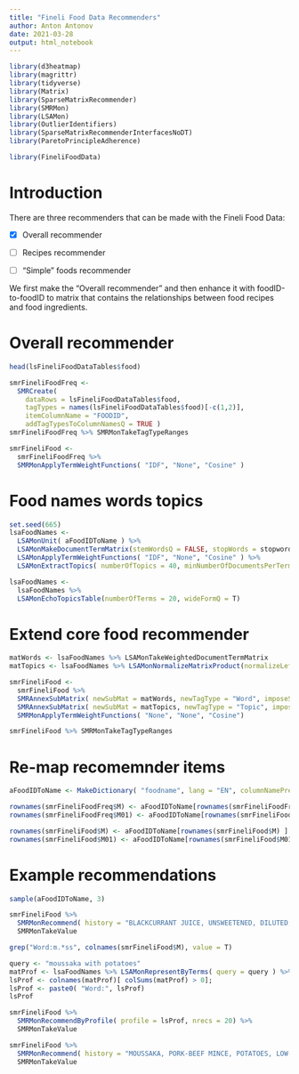 ```yaml
---
title: "Fineli Food Data Recommenders"
author: Anton Antonov
date: 2021-03-28
output: html_notebook
---
```


```r
library(d3heatmap)
library(magrittr)
library(tidyverse)
library(Matrix)
library(SparseMatrixRecommender)
library(SMRMon)
library(LSAMon)
library(OutlierIdentifiers)
library(SparseMatrixRecommenderInterfacesNoDT)
library(ParetoPrincipleAdherence)

library(FineliFoodData)
```


# Introduction

There are three recommenders that can be made with the Fineli Food Data:

- [X] Overall recommender

- [ ] Recipes recommender

- [ ] "Simple" foods recommender

We first make the "Overall recommender" and then enhance it with foodID-to-foodID to matrix that contains 
the relationships between food recipes and food ingredients.

# Overall recommender

```r
head(lsFineliFoodDataTables$food)
```

```r
smrFineliFoodFreq <- 
  SMRCreate( 
    dataRows = lsFineliFoodDataTables$food, 
    tagTypes = names(lsFineliFoodDataTables$food)[-c(1,2)],
    itemColumnName = "FOODID", 
    addTagTypesToColumnNamesQ = TRUE )
smrFineliFoodFreq %>% SMRMonTakeTagTypeRanges
```


```r
smrFineliFood <- 
  smrFineliFoodFreq %>% 
  SMRMonApplyTermWeightFunctions( "IDF", "None", "Cosine" )
```

# Food names words topics

```r
set.seed(665)
lsaFoodNames <- 
  LSAMonUnit( aFoodIDToName ) %>% 
  LSAMonMakeDocumentTermMatrix(stemWordsQ = FALSE, stopWords = stopwords::stopwords() ) %>% 
  LSAMonApplyTermWeightFunctions( "IDF", "None", "Cosine" ) %>% 
  LSAMonExtractTopics( numberOfTopics = 40, minNumberOfDocumentsPerTerm = 3, method = "NNMF", maxSteps = 15)
```

```r
lsaFoodNames <- 
  lsaFoodNames %>% 
  LSAMonEchoTopicsTable(numberOfTerms = 20, wideFormQ = T)
```

# Extend core food recommender

```r
matWords <- lsaFoodNames %>% LSAMonTakeWeightedDocumentTermMatrix
matTopics <- lsaFoodNames %>% LSAMonNormalizeMatrixProduct(normalizeLeftQ = F) %>% LSAMonTakeW
```

```r
smrFineliFood <- 
  smrFineliFood %>% 
  SMRAnnexSubMatrix( newSubMat = matWords, newTagType = "Word", imposeSameRowNamesQ = T, addTagTypesToColumnNamesQ = T) %>% 
  SMRAnnexSubMatrix( newSubMat = matTopics, newTagType = "Topic", imposeSameRowNamesQ = T, addTagTypesToColumnNamesQ = T) %>% 
  SMRMonApplyTermWeightFunctions( "None", "None", "Cosine")
```

```r
smrFineliFood %>% SMRMonTakeTagTypeRanges
```

# Re-map recomemnder items


```r
aFoodIDToName <- MakeDictionary( "foodname", lang = "EN", columnNamePrefixesQ = F)
```

```r
rownames(smrFineliFoodFreq$M) <- aFoodIDToName[rownames(smrFineliFoodFreq$M) ]
rownames(smrFineliFoodFreq$M01) <- aFoodIDToName[rownames(smrFineliFoodFreq$M01) ]
```

```r
rownames(smrFineliFood$M) <- aFoodIDToName[rownames(smrFineliFood$M) ]
rownames(smrFineliFood$M01) <- aFoodIDToName[rownames(smrFineliFood$M01) ]
```

# Example recommendations

```r
sample(aFoodIDToName, 3)
```

```r
smrFineliFood %>% 
  SMRMonRecommend( history = "BLACKCURRANT JUICE, UNSWEETENED, DILUTED, HOME-MADE", nrecs = 20) %>% 
  SMRMonTakeValue
```


```r
grep("Word:m.*ss", colnames(smrFineliFood$M), value = T)
```

```r
query <- "moussaka with potatoes"
matProf <- lsaFoodNames %>% LSAMonRepresentByTerms( query = query ) %>% LSAMonTakeValue
lsProf <- colnames(matProf)[ colSums(matProf) > 0];
lsProf <- paste0( "Word:", lsProf)
lsProf
```

```r
smrFineliFood %>% 
  SMRMonRecommendByProfile( profile = lsProf, nrecs = 20) %>% 
  SMRMonTakeValue
```

```r
smrFineliFood %>% 
  SMRMonRecommend( history = "MOUSSAKA, PORK-BEEF MINCE, POTATOES, LOW-FAT MILK", nrecs = 20) %>% 
  SMRMonTakeValue
```

